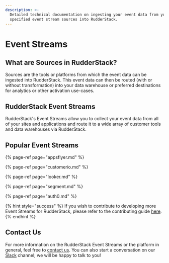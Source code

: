 ```yaml
---
description: >-
  Detailed technical documentation on ingesting your event data from your
  specified event stream sources into RudderStack.
---
```


# Event Streams

## What are Sources in RudderStack?

Sources are the tools or platforms from which the event data can be ingested into RudderStack. This event data can then be routed \(with or without transformation\) into your data warehouse or preferred destinations for analytics or other activation use-cases.

## RudderStack Event Streams

RudderStack's Event Streams allow you to collect your event data from all of your sites and applications and route it to a wide array of customer tools and data warehouses via RudderStack.

## Popular Event Streams

{% page-ref page="appsflyer.md" %}

{% page-ref page="customerio.md" %}

{% page-ref page="looker.md" %}

{% page-ref page="segment.md" %}

{% page-ref page="auth0.md" %}

{% hint style="success" %}
If you wish to contribute to developing more Event Streams for RudderStack, please refer to the contributing guide [here](https://github.com/rudderlabs/rudder-server/blob/master/CONTRIBUTING.md).
{% endhint %}

## Contact Us

For more information on the RudderStack Event Streams or the platform in general, feel free to [contact us](mailto:%20contact@rudderstack.com). You can also start a conversation on our [Slack](https://resources.rudderstack.com/join-rudderstack-slack) channel; we will be happy to talk to you!





